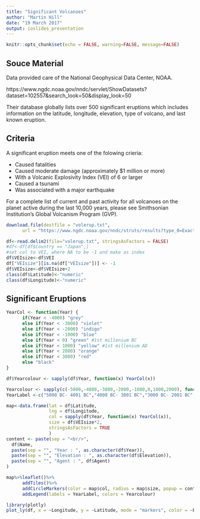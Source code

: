 ```yaml
---
title: "Significant Volcanoes"
author: "Martin Hill"
date: "19 March 2017"
output: ioslides_presentation
---
```


```r
knitr::opts_chunk$set(echo = FALSE, warning=FALSE, message=FALSE)
```

## Souce Material

Data provided care of the National Geophysical Data Center, NOAA.

https://www.ngdc.noaa.gov/nndc/servlet/ShowDatasets?dataset=102557&search_look=50&display_look=50

Their database globally lists over 500 significant eruptions which includes information on the latitude, longitude, elevation, type of volcano, and last known eruption.

## Criteria
A significant eruption meets one of the folowing crieria:  

- Caused fatalities
- Caused moderate damage (approximately $1 million or more)
- With a Volcanic Explosivity Index (VEI) of 6 or larger
- Caused a tsunami
- Was associated with a major earthquake

For a complete list of current and past activity for all volcanoes on the planet active during the last 10,000 years, please see Smithsonian Institution's Global Volcanism Program (GVP). 


```r
download.file(destfile = "volerup.txt",
      url = "https://www.ngdc.noaa.gov/nndc/struts/results?type_0=Exact&query_0=$HAZ_EVENT_ID&t=102557&s=50&d=54&dfn=volerup.txt")

df<-read.delim2(file="volerup.txt", stringsAsFactors = FALSE)
#df<-df[df$Country == "Japan",]
#set col to VEI, where NA to be -1 and make as index
df$VEIsize<-df$VEI
df["VEIsize"][is.na(df["VEIsize"])] <- -1
df$VEIsize<-df$VEIsize+2
class(df$Latitude)<-"numeric"
class(df$Longitude)<-"numeric"
```

## Significant Eruptions
```r
YearCol <- function(Year) {
      if(Year < -4000) "grey"
      else if(Year < -3000) "violet"
      else if(Year < -2000) "indigo"
      else if(Year < -1000) "blue"
      else if(Year < 0) "green" #1st millenium BC
      else if(Year < 1000) "yellow" #1st millenium AD
      else if(Year < 2000) "orange"
      else if(Year < 3000) "red"
      else "black"
}

df$Yearcolour <- sapply(df$Year, function(x) YearCol(x))

Yearcolour <- sapply(c(-5000,-4000,-3000,-2000,-1000,0,1000,2000), function(x) YearCol(x))
YearLabel <-c("5000 BC- 4001 BC","4000 BC- 3001 BC","3000 BC- 2001 BC","2000 BC- 1001 BC","1000 BC- 1 BC", "1 AD- 1000 AD", "1001 AD- 2000 AD","2001 AD- 3000 AD")

map<-data.frame(lat = df$Latitude,
                lng = df$Longitude,
                col = sapply(df$Year, function(x) YearCol(x)),
                size = df$VEIsize*2,
                stringsAsFactors = TRUE
                )
content <- paste(sep = "<br/>",
  df$Name,
  paste(sep = "", "Year : ", as.character(df$Year)),
  paste(sep = "", "Elevation : ", as.character(df$Elevation)),
  paste(sep = "", "Agent : ", df$Agent)
)

map%>%leaflet()%>%
      addTiles()%>%
      addCircleMarkers(color = map$col, radius = map$size, popup = content)%>%
      addLegend(labels = YearLabel, colors = Yearcolour)
```


```r
library(plotly)
plot_ly(df, x = ~Longitude, y = ~Latitude, mode = "markers", color = ~Elevation, size = ~VEIsize)
```
